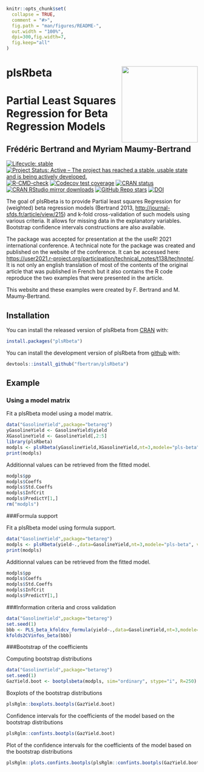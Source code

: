 <!-- README.md is generated from README.Rmd. Please edit that file -->

```r
knitr::opts_chunk$set(
  collapse = TRUE,
  comment = "#>",
  fig.path = "man/figures/README-",
  out.width = "100%",
  dpi=300,fig.width=7,
  fig.keep="all"
)
```

# plsRbeta <img src="man/figures/logo.png" align="right" width="200"/>

# Partial Least Squares Regression for Beta Regression Models
## Frédéric Bertrand and Myriam Maumy-Bertrand

<!-- badges: start -->
[![Lifecycle: stable](https://img.shields.io/badge/lifecycle-stable-green.svg)](https://lifecycle.r-lib.org/articles/stages.html)
[![Project Status: Active – The project has reached a stable, usable state and is being actively developed.](https://www.repostatus.org/badges/latest/active.svg)](https://www.repostatus.org/#active)
[![R-CMD-check](https://github.com/fbertran/plsRbeta/workflows/R-CMD-check/badge.svg)](https://github.com/fbertran/plsRbeta/actions)
[![Codecov test coverage](https://codecov.io/gh/fbertran/plsRbeta/branch/master/graph/badge.svg)](https://app.codecov.io/gh/fbertran/plsRbeta?branch=master)
[![CRAN status](https://www.r-pkg.org/badges/version/plsRbeta)](https://cran.r-project.org/package=plsRbeta)
[![CRAN RStudio mirror downloads](https://cranlogs.r-pkg.org/badges/plsRbeta)](https://cran.r-project.org/package=plsRbeta)
[![GitHub Repo stars](https://img.shields.io/github/stars/fbertran/plsRbeta?style=social)](https://github.com/fbertran/plsRbeta)
[![DOI](https://zenodo.org/badge/18454088.svg)](https://zenodo.org/badge/latestdoi/18454088)
<!-- badges: end -->

The goal of plsRbeta is to provide Partial least squares Regression for (weighted) beta regression models (Bertrand 2013,  <http://journal-sfds.fr/article/view/215>) and k-fold cross-validation of such models using various criteria. It allows for missing data in the explanatory variables. Bootstrap confidence intervals constructions are also available.


The package was accepted for presentation at the the useR! 2021 international conference. A technical note for the package was created and published on the website of the conference. It can be accessed  here: [https://user2021.r-project.org/participation/technical_notes/t138/technote/](https://user2021.r-project.org/participation/technical_notes/t138/technote/). It is not only an english translation of most of the contents of the original article that was published in French but it also contains the R code reproduce the two examples that were presented in the article.


This website and these examples were created by F. Bertrand and M. Maumy-Bertrand.

## Installation

You can install the released version of plsRbeta from [CRAN](https://CRAN.R-project.org) with:

```r
install.packages("plsRbeta")
```

You can install the development version of plsRbeta from [github](https://github.com) with:

```r
devtools::install_github("fbertran/plsRbeta")
```

## Example

### Using a model matrix
Fit a plsRbeta model using a model matrix.

```r
data("GasolineYield",package="betareg")
yGasolineYield <- GasolineYield$yield
XGasolineYield <- GasolineYield[,2:5]
library(plsRbeta)
modpls <- plsRbeta(yGasolineYield,XGasolineYield,nt=3,modele="pls-beta")
print(modpls)
```

Additionnal values can be retrieved from the fitted model.
```r
modpls$pp
modpls$Coeffs
modpls$Std.Coeffs
modpls$InfCrit
modpls$PredictY[1,]
rm("modpls")
```

###Formula support

Fit a plsRbeta model using formula support.
```r
data("GasolineYield",package="betareg")
modpls <- plsRbeta(yield~.,data=GasolineYield,nt=3,modele="pls-beta", verbose=FALSE)
print(modpls)
```

Additionnal values can be retrieved from the fitted model.
```r
modpls$pp
modpls$Coeffs
modpls$Std.Coeffs
modpls$InfCrit
modpls$PredictY[1,]
```

###Information criteria and cross validation

```r
data("GasolineYield",package="betareg")
set.seed(1)
bbb <- PLS_beta_kfoldcv_formula(yield~.,data=GasolineYield,nt=3,modele="pls-beta",verbose=FALSE)
kfolds2CVinfos_beta(bbb)
```

###Bootstrap of the coefficients

Computing bootstrap distributions
```r
data("GasolineYield",package="betareg")
set.seed(1)
GazYield.boot <- bootplsbeta(modpls, sim="ordinary", stype="i", R=250)
```

Boxplots of the bootstrap distributions
```r
plsRglm::boxplots.bootpls(GazYield.boot)
```

Confidence intervals for the coefficients of the model based on the bootstrap distributions
```r
plsRglm::confints.bootpls(GazYield.boot)
```

Plot of the confidence intervals for the coefficients of the model based on the bootstrap distributions
```r
plsRglm::plots.confints.bootpls(plsRglm::confints.bootpls(GazYield.boot))
```
